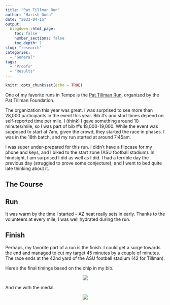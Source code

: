 ```yaml
---
title: "Pat Tillman Run"
author: "Harish Guda"
date: "2023-04-15"
output:
  blogdown::html_page:
    toc: false
    number_sections: false
    toc_depth: 1
slug: "research"
categories: 
  - "General"
tags: 
  - "Proofs"
  - "Results"
---
```


```r
knitr::opts_chunk$set(echo = TRUE)
```

One of my favorite runs in Tempe is the [Pat Tillman Run](https://pattillmanfoundation.org/pats-run/), organized by the Pat Tillman Foundation. 

The organization this year was great. I was surprised to see more than 28,000 participants in the event this year. Bib #'s and start times depend on self-reported time per mile. I (think) I gave something around 10 minutes/mile, so I was part of bib #'s 18,000-19,000. While the event was supposed to start at 7am, given the crowd, they started the race in phases. I was in the 18th batch, and my run started at around 7:45am. 

I was super under-prepared for this run. I didn't have a flipcase for my phone and keys, and I biked to the start zone (ASU football stadium). In hindsight, I am surprised I did as well as I did. I had a terrible day the previous day (struggled to prove some conjecture), and I went to bed quite late thinking about it. 

## The Course

<center>

<div class="strava-embed-placeholder" data-embed-type="activity" data-embed-id="8909540959"></div><script src="https://strava-embeds.com/embed.js"></script>

</center>

## Run

It was warm by the time I started -- AZ heat really sets in early. Thanks to the volunteers at every mile, I was well hydrated during the run. 

## Finish

Perhaps, my favorite part of a run is the finish. I could get a surge towards the end and managed to cut my target 45 minutes by a couple of minutes. The race ends at the 42nd yard of the ASU football stadium (42 for Tillman). 

Here's the final timings based on the chip in my bib.

<center>

![](/races-pictures/2023/tillman-run/certificate.png)

</center>

And me with the medal. 

<center>

![](/races-pictures/2023/tillman-run/medal.jpg)

</center>